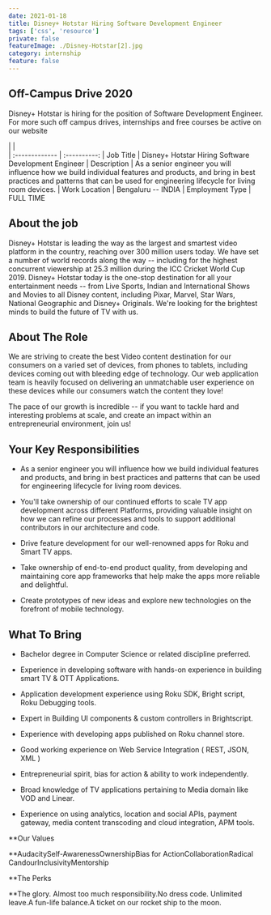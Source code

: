 ```yaml
---
date: 2021-01-18
title: Disney+ Hotstar Hiring Software Development Engineer
tags: ['css', 'resource']
private: false
featureImage: ./Disney-Hotstar[2].jpg
category: internship
feature: false
---
```

## Off-Campus Drive 2020

Disney+ Hotstar is hiring for the position of Software Development Engineer. For more such off campus drives, internships and free courses be active on our website


|       |         
| :------------- | :----------: 
| Job Title | Disney+ Hotstar Hiring Software Development Engineer 
| Description | As a senior engineer you will influence how we build individual features and products, and bring in best practices and patterns that can be used for engineering lifecycle for living room devices.
| Work Location | Bengaluru -- INDIA 
| Employment Type | FULL TIME 


## About the job

Disney+ Hotstar is leading the way as the largest and smartest video platform in the country, reaching over 300 million users today. We have set a number of world records along the way -- including for the highest concurrent viewership at 25.3 million during the ICC Cricket World Cup 2019. Disney+ Hotstar today is the one-stop destination for all your entertainment needs -- from Live Sports, Indian and International Shows and Movies to all Disney content, including Pixar, Marvel, Star Wars, National Geographic and Disney+ Originals. We're looking for the brightest minds to build the future of TV with us.

## About The Role

We are striving to create the best Video content destination for our consumers on a varied set of devices, from phones to tablets, including devices coming out with bleeding edge of technology. Our web application team is heavily focused on delivering an unmatchable user experience on these devices while our consumers watch the content they love!

The pace of our growth is incredible -- if you want to tackle hard and interesting problems at scale, and create an impact within an entrepreneurial environment, join us!

## Your Key Responsibilities

- As a senior engineer you will influence how we build individual features and products, and bring in best practices and patterns that can be used for engineering lifecycle for living room devices.

- You'll take ownership of our continued efforts to scale TV app development across different Platforms, providing valuable insight on how we can refine our processes and tools to support additional contributors in our architecture and code.

- Drive feature development for our well-renowned apps for Roku and Smart TV apps.

- Take ownership of end-to-end product quality, from developing and maintaining core app frameworks that help make the apps more reliable and delightful.

- Create prototypes of new ideas and explore new technologies on the forefront of mobile technology.

## What To Bring

- Bachelor degree in Computer Science or related discipline preferred.

- Experience in developing software with hands-on experience in building smart TV & OTT Applications.

- Application development experience using Roku SDK, Bright script, Roku Debugging tools.

- Expert in Building UI components & custom controllers in Brightscript.

- Experience with developing apps published on Roku channel store.

- Good working experience on Web Service Integration ( REST, JSON, XML )

- Entrepreneurial spirit, bias for action & ability to work independently.

- Broad knowledge of TV applications pertaining to Media domain like VOD and Linear.

- Experience on using analytics, location and social APIs, payment gateway, media content transcoding and cloud integration, APM tools.

\*\*Our Values

\*\*AudacitySelf-AwarenessOwnershipBias for ActionCollaborationRadical CandourInclusivityMentorship

\*\*The Perks

\*\*The glory. Almost too much responsibility.No dress code. Unlimited leave.A fun-life balance.A ticket on our rocket ship to the moon.
